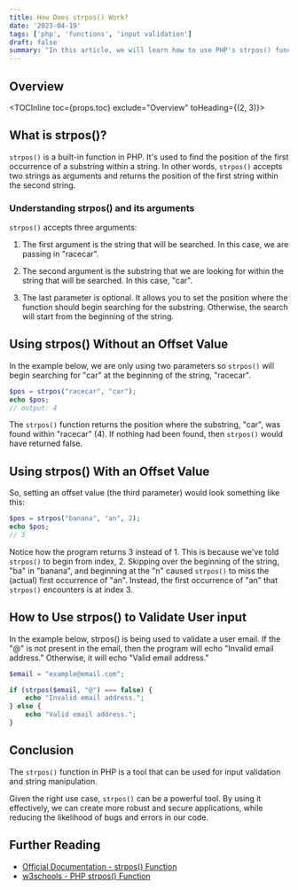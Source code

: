 ```yaml
---
title: How Does strpos() Work?
date: '2023-04-19'
tags: ['php', 'functions', 'input validation']
draft: false
summary: "In this article, we will learn how to use PHP's strpos() function to validate user input"
---
```


## Overview

<TOCInline toc={props.toc} exclude="Overview" toHeading={(2, 3)}></TOCInline>

## What is strpos()?

`strpos()` is a built-in function in PHP. It's used to find the position of the first occurrence of a substring within a string. In other words, `strpos()` accepts two strings as arguments and returns the position of the first string within the second string.

### Understanding strpos() and its arguments

`strpos()` accepts three arguments:

1. The first argument is the string that will be searched. In this case, we are passing in "racecar".

2. The second argument is the substring that we are looking for within the string that will be searched. In this case, "car".

3. The last parameter is optional. It allows you to set the position where the function should begin searching for the substring. Otherwise, the search will start from the beginning of the string.

## Using strpos() Without an Offset Value

In the example below, we are only using two parameters so `strpos()` will begin searching for "car" at the beginning of the string, "racecar".

```php
$pos = strpos("racecar", "car");
echo $pos;
// output: 4
```

The `strpos()` function returns the position where the substring, "car", was found within "racecar" (4). If nothing had been found, then `strpos()` would have returned false.

## Using strpos() With an Offset Value

So, setting an offset value (the third parameter) would look something like this:

```php
$pos = strpos("banana", "an", 2);
echo $pos;
// 3
```

Notice how the program returns 3 instead of 1. This is because we've told `strpos()` to begin from index, 2. Skipping over the beginning of the string, "ba" in "banana", and beginning at the "n" caused `strpos()` to miss the (actual) first occurrence of "an". Instead, the first occurrence of "an" that `strpos()` encounters is at index 3.

## How to Use strpos() to Validate User input

In the example below, strpos() is being used to validate a user email. If the "@" is not present in the email, then the program will echo "Invalid email address." Otherwise, it will echo "Valid email address."

```php
$email = "example@email.com";

if (strpos($email, "@") === false) {
    echo "Invalid email address.";
} else {
    echo "Valid email address.";
}
```

## Conclusion

The `strpos()` function in PHP is a tool that can be used for input validation and string manipulation.

Given the right use case, `strpos()` can be a powerful tool. By using it effectively, we can create more robust and secure applications, while reducing the likelihood of bugs and errors in our code.

## Further Reading

- [Official Documentation - strpos() Function](https://www.php.net/manual/en/function.strpos.php)
- [w3schools - PHP strpos() Function](https://www.w3schools.com/php/func_string_strpos.asp)
